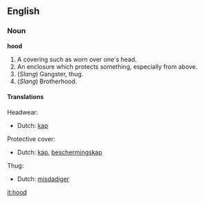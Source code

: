 ==English==
===Noun===
'''hood'''

#A covering such as worn over one's head.
#An enclosure which protects something, especially from above.
# (''Slang'') Gangster, thug.
# (''Slang'') Brotherhood.

====Translations====
Headwear:

*Dutch: [[kap]]

Protective cover:
*Dutch: [[kap]], [[beschermingskap]]

Thug:
*Dutch: [[misdadiger]]

[[it:hood]]